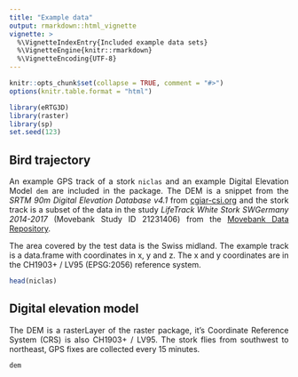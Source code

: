 ```yaml
---
title: "Example data"
output: rmarkdown::html_vignette
vignette: >
  %\VignetteIndexEntry{Included example data sets}
  %\VignetteEngine{knitr::rmarkdown}
  %\VignetteEncoding{UTF-8}
---
```

<style>
body {
text-align: justify}
</style>
```r
knitr::opts_chunk$set(collapse = TRUE, comment = "#>")
options(knitr.table.format = "html")

library(eRTG3D)
library(raster)
library(sp)
set.seed(123)
```

## Bird trajectory
An example GPS track of a stork `niclas` and an example Digital Elevation Model `dem` are included in the package. The DEM is a snippet from the *SRTM 90m Digital Elevation Database v4.1* from [cgiar-csi.org](www.cgiar-csi.org) and the stork track is a subset of the data in the study *LifeTrack White Stork SWGermany 2014-2017* (Movebank Study ID 21231406) from the [Movebank Data Repository](www.datarepository.movebank.org). 

The area covered by the test data is the Swiss midland. The example track is a data.frame with coordinates in x, y and z. The x and y coordinates are in the CH1903+ / LV95 (EPSG:2056) reference system.
```r
head(niclas)
```

## Digital elevation model
The DEM is a rasterLayer of the raster package, it's Coordinate Reference System (CRS) is also CH1903+ / LV95. The stork flies from southwest to northeast, GPS fixes are collected every 15 minutes.

```r
dem
```
